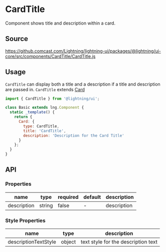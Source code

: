 
# CardTitle

Component shows title and description within a card.

## Source

https://github.comcast.com/Lightning/lightning-ui/packages/@lightning/ui-core/src/components/CardTitle/CardTitle.js

## Usage

`CardTitle` can display both a title and a description if a title and description are passed in.
`CardTitle` extends [Card](?path=/docs/patterns-card--base)

```js
import { CardTitle } from '@lightning/ui';

class Basic extends lng.Component {
  static _template() {
    return {
      Card: {
        type: CardTitle,
        title: 'CardTitle',
        description: 'Description for the Card Title'
      }
    };
  }
}
```

<Canvas>
  <Story id="patterns-cardtitle--title-and-description" />
</Canvas>

## API

### Properties

| name        | type   | required | default | description |
| ----------- | ------ | -------- | ------- | ----------- |
| description | string | false    | -       | description |

### Style Properties

| name                      | type   | description                         |
| ------------------------- | ------ | ----------------------------------  |
| descriptionTextStyle      | object | text style for the description text |
